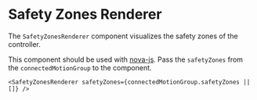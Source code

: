 
<Meta of={SafetyZonesRenderer} />

# Safety Zones Renderer

The `SafetyZonesRenderer` component visualizes the safety zones of the controller.

This component should be used with [nova-js](https://github.com/wandelbotsgmbh/nova-js). Pass the `safetyZones` from the `connectedMotionGroup` to the component.

```tsx
<SafetyZonesRenderer safetyZones={connectedMotionGroup.safetyZones || []} />
```

<Story of={SafetyZonesRenderer.SafetyZonesRendererSt} />